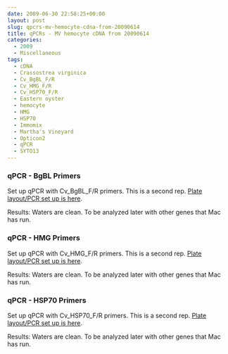 ```yaml
---
date: 2009-06-30 22:58:25+00:00
layout: post
slug: qpcrs-mv-hemocyte-cdna-from-20090614
title: qPCRs - MV hemocyte cDNA from 20090614
categories:
  - 2009
  - Miscellaneous
tags:
  - cDNA
  - Crassostrea virginica
  - Cv_BgBL_F/R
  - Cv_HMG_F/R
  - Cv_HSP70_F/R
  - Eastern oyster
  - hemocyte
  - HMG
  - HSP70
  - Immomix
  - Martha's Vineyard
  - Opticon2
  - qPCR
  - SYTO13
---
```


### qPCR - BgBL Primers



Set up qPCR with Cv_BgBL_F/R primers. This is a second rep. [Plate layout/PCR set up is here](https://eagle.fish.washington.edu/Arabidopsis/Notebook%20Workup%20Files/20090630-03.jpg).

Results: Waters are clean. To be analyzed later with other genes that Mac has run.





### qPCR - HMG Primers



Set up qPCR with Cv_HMG_F/R primers. This is a second rep. [Plate layout/PCR set up is here](https://eagle.fish.washington.edu/Arabidopsis/Notebook%20Workup%20Files/20090630-02.jpg).

Results: Waters are clean. To be analyzed later with other genes that Mac has run.





### qPCR - HSP70 Primers



Set up qPCR with Cv_HSP70_F/R primers. This is a second rep. [Plate layout/PCR set up is here](https://eagle.fish.washington.edu/Arabidopsis/Notebook%20Workup%20Files/20090630-01.jpg).

Results: Waters are clean. To be analyzed later with other genes that Mac has run.
